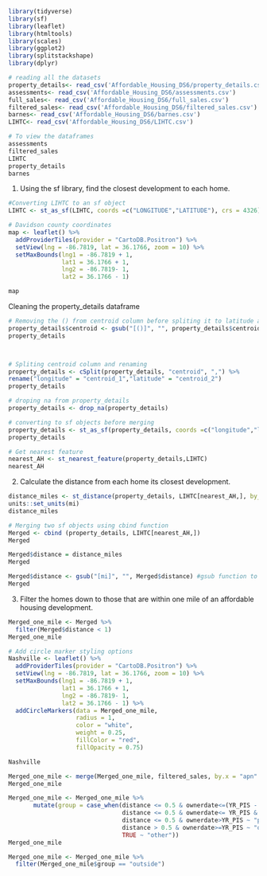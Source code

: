 ```r
library(tidyverse)
library(sf)
library(leaflet)
library(htmltools)
library(scales)
library(ggplot2)
library(splitstackshape)
library(dplyr)
```

```r
# reading all the datasets
property_details<- read_csv('Affordable_Housing_DS6/property_details.csv')
assessments<- read_csv('Affordable_Housing_DS6/assessments.csv')
full_sales<- read_csv('Affordable_Housing_DS6/full_sales.csv')
filtered_sales<- read_csv('Affordable_Housing_DS6/filtered_sales.csv')
barnes<- read_csv('Affordable_Housing_DS6/barnes.csv')
LIHTC<- read_csv('Affordable_Housing_DS6/LIHTC.csv')
```

```r
# To view the dataframes
assessments
filtered_sales
LIHTC
property_details
barnes
```

1. Using the sf library, find the closest development to each home.
```r
#Converting LIHTC to an sf object
LIHTC <- st_as_sf(LIHTC, coords =c("LONGITUDE","LATITUDE"), crs = 4326)
```

```r
# Davidson county coordinates
map <- leaflet() %>%
  addProviderTiles(provider = "CartoDB.Positron") %>%
  setView(lng = -86.7819, lat = 36.1766, zoom = 10) %>%
  setMaxBounds(lng1 = -86.7819 + 1,
               lat1 = 36.1766 + 1,
               lng2 = -86.7819- 1,
               lat2 = 36.1766 - 1)

map
```

Cleaning the property_details dataframe
```r
# Removing the () from centroid column before spliting it to latitude and longitude to generate geomactry
property_details$centroid <- gsub("[()]", "", property_details$centroid) #gsub function to remove () from centroid column
property_details
```
```r
```


```r
```

```r
# Spliting centroid column and renaming
property_details <- cSplit(property_details, "centroid", ",") %>%
rename("longitude" = "centroid_1","latitude" = "centroid_2")
property_details
```

```r
# droping na from property_details
property_details <- drop_na(property_details) 
```

```r
# converting to sf objects before merging
property_details <- st_as_sf(property_details, coords =c("longitude","latitude"), crs = 4326)
property_details
```




```r
# Get nearest feature
nearest_AH <- st_nearest_feature(property_details,LIHTC)
nearest_AH
```

2. Calculate the distance from each home its closest development.

```r
distance_miles <- st_distance(property_details, LIHTC[nearest_AH,], by_element = T) %>%
units::set_units(mi)
distance_miles
```


```r
# Merging two sf objects using cbind function 
Merged <- cbind (property_details, LIHTC[nearest_AH,])
Merged
```

```r
Merged$distance = distance_miles
Merged
```

```r
Merged$distance <- gsub("[mi]", "", Merged$distance) #gsub function to remove [mi] from distance column
Merged
```

3. Filter the homes down to those that are within one mile of an affordable housing development.

```r
Merged_one_mile <- Merged %>%
  filter(Merged$distance < 1)
Merged_one_mile
```



```r
# Add circle marker styling options
Nashville <- leaflet() %>%
  addProviderTiles(provider = "CartoDB.Positron") %>%
  setView(lng = -86.7819, lat = 36.1766, zoom = 10) %>%
  setMaxBounds(lng1 = -86.7819 + 1,
               lat1 = 36.1766 + 1,
               lng2 = -86.7819- 1,
               lat2 = 36.1766 - 1) %>%
  addCircleMarkers(data = Merged_one_mile,
                   radius = 1,
                   color = "white",
                   weight = 0.25,
                   fillColor = "red",
                   fillOpacity = 0.75)

Nashville
```




```r
Merged_one_mile <- merge(Merged_one_mile, filtered_sales, by.x = "apn" , by.y = "apn")
Merged_one_mile
```
```r
Merged_one_mile <- Merged_one_mile %>% 
       mutate(group = case_when(distance <= 0.5 & ownerdate<=(YR_PIS - 2) & ownerdate>=(YR_PIS - 5) ~ "pre",
                                distance <= 0.5 & ownerdate<= YR_PIS & ownerdate>=(YR_PIS - 2) ~ "mid" ,
                                distance <= 0.5 & ownerdate>YR_PIS ~ "post",
                                distance > 0.5 & ownerdate>=YR_PIS ~ "outside",
                                TRUE ~ "other"))
Merged_one_mile
```


```r
Merged_one_mile <- Merged_one_mile %>%
  filter(Merged_one_mile$group == "outside")
```


